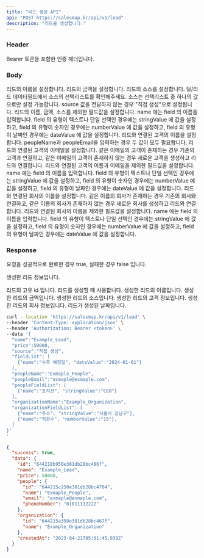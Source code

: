 ```yaml
---
title: "리드 생성 API"
api: "POST https://salesmap.kr/api/v1/lead"
description: "리드을 생성합니다."
---
```


### Header

<ParamField header="Authorization" type="string" required="true">
  Bearer 토큰을 포함한 인증 헤더입니다.
</ParamField>

### Body

<ParamField body="name" type="string" required="true">
  리드의 이름을 설정합니다.
</ParamField>

<ParamField body="price" type="string">
  리드의 금액을 설정합니다.
</ParamField>

<ParamField body="source" type="string">
  리드의 소스를 설정합니다. 딜/리드 데이터필드에서 소스의 선택리스트를 확인해주세요. 소스는 선택리스트 중 하나의 값으로만 설정 가능합니다. source 값을 전달하지 않는 경우 "직접 생성"으로 설정됩니다.
</ParamField>

<ParamField body="fieldList" type="json">
  리드의 이름, 금액, 소스를 제외한 필드값을 설정합니다. name 에는 field 의 이름을 입력합니다. field 의 유형이 텍스트나 단일 선택인 경우에는 stringValue 에 값을 설정하고, field 의 유형이 숫자인 경우에는 numberValue 에 값을 설정하고, field 의 유형이 날짜인 경우에는 dateValue 에 값을 설정합니다.
</ParamField>

<ParamField body="peopleName" type="string">
  리드와 연결된 고객의 이름을 설정합니다. peopleName과 peopleEmail을 입력하는 경우 두 값이 모두 필요합니다.
</ParamField>

<ParamField body="peopleEmail" type="string">
  리드와 연결된 고객의 이메일을 설정합니다. 같은 이메일의 고객이 존재하는 경우 기존의 고객과 연결하고, 같은 이메일의 고객이 존재하지 않는 경우 새로운 고객을 생성하고 리드와 연결합니다.
</ParamField>

<ParamField body="fieldList" type="json">
  리드와 연결된 고객의 이름과 이메일을 제외한 필드값을 설정합니다. name 에는 field 의 이름을 입력합니다. field 의 유형이 텍스트나 단일 선택인 경우에는 stringValue 에 값을 설정하고, field 의 유형이 숫자인 경우에는 numberValue 에 값을 설정하고, field 의 유형이 날짜인 경우에는 dateValue 에 값을 설정합니다.
</ParamField>

<ParamField body="organizationName" type="string">
  리드와 연결된 회사의 이름을 설정합니다. 같은 이름의 회사가 존재하는 경우 기존의 회사와 연결하고, 같은 이름의 회사가 존재하지 않는 경우 새로운 회사를 생성하고 리드와 연결합니다.
</ParamField>

<ParamField body="organizationFieldList" type="json">
  리드와 연결된 회사의 이름을 제외한 필드값을 설정합니다. name 에는 field 의 이름을 입력합니다. field 의 유형이 텍스트나 단일 선택인 경우에는 stringValue 에 값을 설정하고, field 의 유형이 숫자인 경우에는 numberValue 에 값을 설정하고, field 의 유형이 날짜인 경우에는 dateValue 에 값을 설정합니다.
</ParamField>

### Response

<ResponseField name="success" type="boolean">
  요청을 성공적으로 완료한 경우 true, 실패한 경우 false 입니다.
</ResponseField>

<ResponseField name="data" type="object">

  생성한 리드 정보입니다.

<Expandable title="리드 정보 데이터">

<ResponseField name="id" type="string">
  리드의 고유 id 입니다. 리드를 생성할 때 사용합니다.
</ResponseField>

<ResponseField name="name" type="string">
  생성한 리드의 이름입니다.
</ResponseField>

<ResponseField name="price" type="string">
  생성한 리드의 금액입니다.
</ResponseField>

<ResponseField name="source" type="string">
  생성한 리드의 소스입니다.
</ResponseField>

<ResponseField name="people" type="string">
  생성한 리드의 고객 정보입니다.
</ResponseField>

<ResponseField name="organization" type="string">
  생성한 리드의 회사 정보입니다.
</ResponseField>

<ResponseField name="createdAt" type="date">
  리드가 생성된 날짜입니다.
</ResponseField>

</Expandable>

</ResponseField>

<RequestExample>

```bash Example Request
curl --location 'https://salesmap.kr/api/v1/lead' \
--header 'Content-Type: application/json' \
--header 'Authorization: Bearer <token>' \
--data '{
  "name":"Example_Lead",
  "price":50000,
  "source":"직접 생성",
  "fieldList": [
    {"name":"수주 예정일", "dateValue":"2024-01-01"}
  ],
  "peopleName":"Exmaple_People",
  "peopleEmail":"exmaple@exmaple.com",
  "peopleFieldList": [
    {"name":"포지션", "stringValue":"CEO"}
  ],
  "organizationName":"Example_Organization",
  "organizationFieldList": [
    {"name":"주소", "stringValue":"서울시 강남구"},
    {"name":"직원수", "numberValue":"15"},
  ]
}'
'
```

</RequestExample>

<ResponseExample>

```json Response
{
  "success": true,
  "data": {
    "id": "644218b950e381db28bc486f",
    "name": "Example_Lead",
    "price": 50000,
    "people": {
      "id": "644215c250e381db28bc4704",
      "name": "Exmaple_People",
      "email": "exmaple@exmaple.com",
      "phoneNumber": "01011112222"
    },
    "organization": {
      "id": "644215a350e381db28bc467f",
      "name": "Example_Organization"
    },
    "createdAt": "2023-04-21T05:01:45.939Z"
  }
}
```

</ResponseExample>
